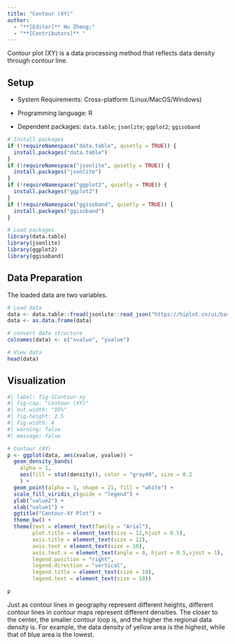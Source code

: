 ```yaml
---
title: "Contour (XY)"
author:
  - "**[Editor]** Hu Zheng;"
  - "**[Contributors]** "
---
```


Contour plot (XY) is a data processing method that reflects data density through contour line.

## Setup

-   System Requirements: Cross-platform (Linux/MacOS/Windows)

-   Programming language: R

-   Dependent packages: `data.table`; `jsonlite`; `ggplot2`; `ggisoband`

```r
# Install packages
if (!requireNamespace("data.table", quietly = TRUE)) {
  install.packages("data.table")
}
if (!requireNamespace("jsonlite", quietly = TRUE)) {
  install.packages("jsonlite")
}
if (!requireNamespace("ggplot2", quietly = TRUE)) {
  install.packages("ggplot2")
}
if (!requireNamespace("ggisoband", quietly = TRUE)) {
  install.packages("ggisoband")
}

# Load packages
library(data.table)
library(jsonlite)
library(ggplot2)
library(ggisoband)
```

## Data Preparation

The loaded data are two variables.

```r
# Load data
data <- data.table::fread(jsonlite::read_json("https://hiplot.cn/ui/basic/contour-xy/data.json")$exampleData$textarea[[1]])
data <- as.data.frame(data)

# convert data structure
colnames(data) <- c("xvalue", "yvalue")

# View data
head(data)
```

## Visualization

```r
#| label: fig-1Contour-xy
#| fig-cap: "Contour (XY)"
#| out.width: "95%"
#| fig-height: 2.5
#| fig-width: 4
#| warning: false
#| message: false

# Contour (XY)
p <- ggplot(data, aes(xvalue, yvalue)) +
  geom_density_bands(
    alpha = 1,
    aes(fill = stat(density)), color = "gray40", size = 0.2
    ) +
  geom_point(alpha = 1, shape = 21, fill = "white") +
  scale_fill_viridis_c(guide = "legend") +
  ylab("value2") +
  xlab("value1") +
  ggtitle("Contour-XY Plot") +
  theme_bw() +
  theme(text = element_text(family = "Arial"),
        plot.title = element_text(size = 12,hjust = 0.5),
        axis.title = element_text(size = 12),
        axis.text = element_text(size = 10),
        axis.text.x = element_text(angle = 0, hjust = 0.5,vjust = 1),
        legend.position = "right",
        legend.direction = "vertical",
        legend.title = element_text(size = 10),
        legend.text = element_text(size = 10))

p
```

Just as contour lines in geography represent different heights, different contour lines in contour maps represent different densities. The closer to the center, the smaller contour loop is, and the higher the regional data density is. For example, the data density of yellow area is the highest, while that of blue area is the lowest.
